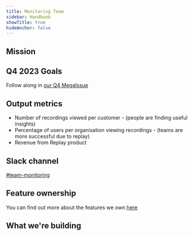 ```yaml
---
title: Monitoring Team
sidebar: Handbook
showTitle: true
hideAnchor: false
---
```



<TeamMembers />

## Mission

<Mission />

## Q4 2023 Goals

<Objectives />

Follow along in [our Q4 MegaIssue](https://github.com/PostHog/posthog/issues/17803)

## Output metrics

* Number of recordings viewed per customer - (people are finding useful insights)
* Percentage of users per organisation viewing recordings - (teams are more successful due to replay)
* Revenue from Replay product 

## Slack channel

[#team-monitoring](https://posthog.slack.com/messages/team-monitoring)

## Feature ownership
You can find out more about the features we own [here](/handbook/engineering/feature-ownership)

## What we're building

<TeamRoadmap />